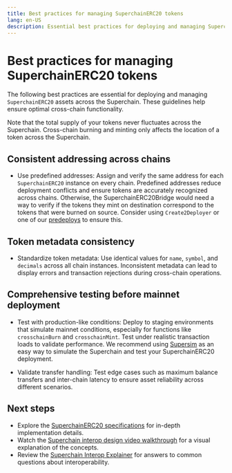 ```yaml
---
title: Best practices for managing SuperchainERC20 tokens
lang: en-US
description: Essential best practices for deploying and managing SuperchainERC20 assets across Superchain-compatible networks.
---
```


# Best practices for managing SuperchainERC20 tokens

The following best practices are essential for deploying and managing `SuperchainERC20` assets across the Superchain. These guidelines help ensure optimal cross-chain functionality.

Note that the total supply of your tokens never fluctuates across the Superchain. Cross-chain burning and minting only affects the location of a token across the Superchain. 

## Consistent addressing across chains

* Use predefined addresses: Assign and verify the same address for each `SuperchainERC20` instance on every chain. Predefined addresses reduce deployment conflicts and ensure tokens are accurately recognized across chains. Otherwise, the SuperchainERC20Bridge would need a way to verify if the tokens they mint on destination correspond to the tokens that were burned on source. Consider using `Create2Deployer` or one of our [predeploys](https://specs.optimism.io/interop/predeploys.html) to ensure this.

## Token metadata consistency

* Standardize token metadata: Use identical values for `name`, `symbol`, and `decimals` across all chain instances. Inconsistent metadata can lead to display errors and transaction rejections during cross-chain operations.

## Comprehensive testing before mainnet deployment

* Test with production-like conditions: Deploy to staging environments that simulate mainnet conditions, especially for functions like `crosschainBurn` and `crosschainMint`. Test under realistic transaction loads to validate performance. We recommend using [Supersim](https://supersim.pages.dev/introduction) as an easy way to simulate the Superchain and test your SuperchainERC20 deployment.

* Validate transfer handling: Test edge cases such as maximum balance transfers and inter-chain latency to ensure asset reliability across different scenarios.

## Next steps

* Explore the [SuperchainERC20 specifications](https://specs.optimism.io/interop/token-bridging.html) for in-depth implementation details.
* Watch the [Superchain interop design video walkthrough](https://www.youtube.com/watch?v=FKc5RgjtGes) for a visual explanation of the concepts.
* Review the [Superchain Interop Explainer](explainer) for answers to common questions about interoperability.